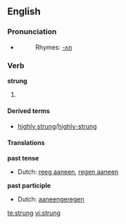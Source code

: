 ==English==

===Pronunciation===
* {{IPA|/'stɻʌɳ/}}
*: Rhymes: [[Rhymes:English:-ʌŋ|-ʌŋ]]

===Verb===
'''strung'''

# {{past of| to [[string]]}}

====Derived terms====
*[[highly strung]]/[[highly-strung]]

====Translations====
'''past tense'''
* Dutch: [[reeg aaneen]], [[regen aaneen]]
'''past participle'''
* Dutch: [[aaneengeregen]]

[[te:strung]]
[[vi:strung]]